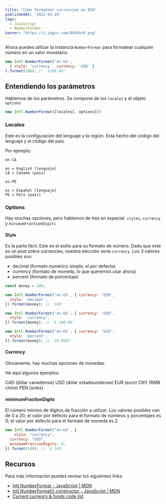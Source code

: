 ```yaml
---
title: "Cómo formatear currencies en ES6"
publishedAt: '2021-03-20'
tags:
  - JavaScript
  - NumberFormat
banner: "https://i.imgur.com/D9SPorK.png"
---
```


Ahora puedes utilizar la instancia `NumberFormat` para formatear cualquier número en un valor monetario.

```js
new Intl.NumberFormat('en-US',
  { style: 'currency', currency: 'USD' }
).format(100); // '$100.00'
```

## Entendiendo los parámetros
Hablemos de los parámetros. Se compone de los `locales` y el objeto `options`

```js
new Intl.NumberFormat([locales[, options]])
```

### Locales

Este es la configuración del lenguaje y la región. Está hecho del código del lenguaje y el código del país.

Por ejemplo:

```
en-CA

en = English (lenguaje)
CA = Canada (país)

es-PE

es = Español (lenguaje)
PE = Perú (país)
```

### Options

Hay muchas opciones, pero hablemos de tres en especial: `styles`, `currency` y `minimumFractionDigits`

#### Style

Es la parte fácil. Este es el estilo para su formato de número. Dado que este es un post sobre currencies, nuestra elección sería `currency`. Los 3 valores posibles son:
- decimal (formato numérico simple, el por defecto)
- currency (formato de moneda, lo que queremos usar ahora)
- percent (formato de porcentaje)

```js
const money = 100;

new Intl.NumberFormat('en-US', { currency: 'USD',
  style: 'decimal',
}).format(money); // '100'

new Intl.NumberFormat('en-US', { currency: 'USD',
  style: 'currency',
}).format(money); // '$ 100.00'

new Intl.NumberFormat('en-US', { currency: 'USD',
  style: 'percent',
}).format(money); // '10,000%'
```

#### Currency

Obviamente, hay muchas opciones de monedas. 

He aquí algunos ejemplos:

CAD (dólar canadiense)
USD (dólar estadounidense)
EUR (euro)
CNY (RMB chino)
PEN (soles)

#### minimumFractionDigits

El número mínimo de dígitos de fracción a utilizar. Los valores posibles van de 0 a 20; el valor por defecto para el formato de números y porcentajes es 0; el valor por defecto para el formato de moneda es 2.

```js
new Intl.NumberFormat("en-US", {
	style: "currency",
  currency: "USD",
  minimumFractionDigits: 0,
}).format(100); // '$ 100'

```

## Recursos
Para más información puedes revisar los siguientes links:
- [Intl.NumberFormat - JavaScript | MDN](https://developer.mozilla.org/en-US/docs/Web/JavaScript/Reference/Global_Objects/Intl/NumberFormat)
- [Intl.NumberFormat() constructor - JavaScript | MDN](https://developer.mozilla.org/en-US/docs/Web/JavaScript/Reference/Global_Objects/Intl/NumberFormat/NumberFormat#parameters)
- [Current currency & funds code list](https://www.currency-iso.org/en/home/tables/table-a1.html)
